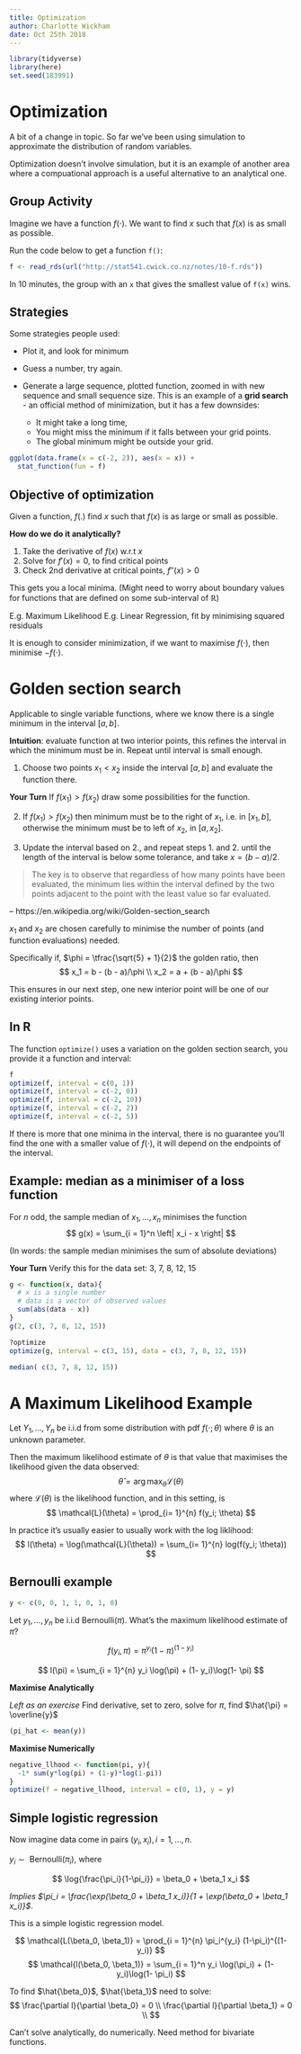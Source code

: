 ```yaml
---
title: Optimization
author: Charlotte Wickham
date: Oct 25th 2018
---
```


```r
library(tidyverse)
library(here)
set.seed(183991)
```

# Optimization

A bit of a change in topic.  So far we've been using simulation to approximate the distribution of random variables.

Optimization doesn't involve simulation, but it is an example of another area where a compuational approach is a useful alternative to an analytical one.

## Group Activity

Imagine we have a function $f(\cdot)$.  We want to find $x$ such that $f(x)$ is as small as possible.

Run the code below to get a function `f()`:
```r
f <- read_rds(url("http://stat541.cwick.co.nz/notes/10-f.rds"))
```

In 10 minutes, the group with an `x` that gives the smallest value of `f(x)` wins.

## Strategies

Some strategies people used: 

* Plot it, and look for minimum

* Guess a number, try again.

* Generate a large sequence, plotted function, zoomed in with new sequence and small sequence size. This is an example of a **grid search** - an official method of minimization, but it has a few downsides:

  * It might take a long time,
  * You might miss the minimum if it falls between your grid points.
  * The global minimum might be outside your grid.

```r
ggplot(data.frame(x = c(-2, 2)), aes(x = x)) + 
  stat_function(fun = f)
```

## Objective of optimization

Given a function, $f(.)$ find $x$ such that $f(x)$ is as large or small as possible.  

**How do we do it analytically?**

1. Take the derivative of $f(x)$ w.r.t $x$
2. Solve for $f'(x) = 0$, to find critical points
3. Check 2nd derivative at critical points, $f''(x)>0$

This gets you a local minima.  (Might need to worry about boundary values for functions that are defined on some sub-interval of $\mathbb{R}$)

E.g. Maximum Likelihood 
E.g. Linear Regression, fit by minimising squared residuals

It is enough to consider minimization, if we want to maximise $f(\cdot)$, then minimise $-f(\cdot)$.


# Golden section search

Applicable to single variable functions, where we know there is a single minimum in the interval $[a, b]$.

**Intuition**: evaluate function at two interior points, this refines the interval in which the minimum must be in.  Repeat until interval is small enough.

1. Choose two points $x_1 < x_2$ inside the interval $[a, b]$ and evaluate the function there.  

**Your Turn** If $f(x_1) > f(x_2)$ draw some possibilities for the function.

2. If $f(x_1) > f(x_2)$ then minimum must be to the right of $x_1$, i.e. in $[x_1, b]$, otherwise the minimum must be to left of $x_2$, in $[a, x_2]$.  

3. Update the interval based on 2., and repeat steps 1. and 2. until the length of the interval is below some tolerance, and take $x = (b-a)/2$.

> The key is to observe that regardless of how many points have been evaluated, the minimum lies within the interval defined by the two points adjacent to the point with the least value so far evaluated. 

-- https://en.wikipedia.org/wiki/Golden-section_search

$x_1$ and $x_2$ are chosen carefully to minimise the number of points (and function evaluations) needed.  

Specifically if, $\phi = \tfrac{\sqrt{5} + 1}{2}$ the golden ratio, then
$$
x_1 = b - (b - a)/\phi \\
x_2 = a + (b - a)/\phi
$$

This ensures in our next step, one new interior point will be one of our existing interior points.

## In R

The function `optimize()` uses a variation on the golden section search, you provide it a function and interval:

```r
f
optimize(f, interval = c(0, 1))
optimize(f, interval = c(-2, 0))
optimize(f, interval = c(-2, 10))
optimize(f, interval = c(-2, 2))
optimize(f, interval = c(-2, 5))
```

If there is more that one minima in the interval, there is no guarantee you'll find the one with a smaller value of $f(\cdot)$, it will depend on the endpoints of the interval.

## Example: median as a minimiser of a loss function

For $n$ odd, the sample median of $x_1, \ldots, x_n$ minimises the function
$$
 g(x) = \sum_{i = 1}^n \left| x_i - x \right|
$$

(In words: the sample median minimises the sum of absolute deviations)

**Your Turn** Verify this for the data set: 3, 7, 8, 12, 15

```r
g <- function(x, data){
  # x is a single number
  # data is a vector of observed values
  sum(abs(data - x))
}
g(2, c(3, 7, 8, 12, 15))

```

```r
?optimize
optimize(g, interval = c(3, 15), data = c(3, 7, 8, 12, 15))
```
```r
median( c(3, 7, 8, 12, 15))
```

# A Maximum Likelihood Example

Let $Y_1, \ldots, Y_n$ be i.i.d from some distribution with pdf $f(\cdot; \theta)$ where $\theta$ is an unknown parameter.

Then the maximum likelihood estimate of $\theta$ is that value that maximises the likelihood given the data observed:
$$
\hat{\theta} = \arg \max_{\theta} \mathcal{L}(\theta) 
$$
where $\mathcal{L}(\theta)$ is the likelihood function, and in this setting, is
$$
\mathcal{L}(\theta) = \prod_{i= 1}^{n} f(y_i; \theta)
$$

In practice it's usually easier to usually work with the log liklihood:
$$
l(\theta) = \log(\mathcal{L}(\theta)) =  \sum_{i= 1}^{n} log(f(y_i; \theta))
$$

## Bernoulli example

```r
y <- c(0, 0, 1, 1, 0, 1, 0)
```

Let $y_1, \ldots, y_n$ be i.i.d Bernoulli($\pi$).  What's the maximum likelihood estimate of $\pi$?

$$
f(y_i, \pi) = \pi^{y_i} (1-\pi)^{(1-y_i)}
$$

$$
l(\pi) = \sum_{i = 1}^{n} y_i \log(\pi) + (1- y_i)\log(1- \pi)
$$

**Maximise Analytically**

*Left as an exercise* Find derivative, set to zero, solve for $\pi$, find $\hat{\pi} = \overline{y}$
```r
(pi_hat <- mean(y))
```

**Maximise Numerically**

```r
negative_llhood <- function(pi, y){
  -1* sum(y*log(pi) + (1-y)*log(1-pi))
}
optimize(f = negative_llhood, interval = c(0, 1), y = y)
```

## Simple logistic regression

Now imagine data come in pairs $(y_i, x_i), i = 1, \ldots, n$.

$y_i \sim \text{ Bernoulli}(\pi_i)$, where 

$$
\log{\frac{\pi_i}{1-\pi_i}} = \beta_0 + \beta_1 x_i
$$

*Implies $\pi_i = \frac{\exp(\beta_0 + \beta_1 x_i)}{1 + \exp(\beta_0 + \beta_1 x_i)}$*.

This is a simple logistic regression model.

$$
\mathcal{L(\beta_0, \beta_1)} = \prod_{i = 1}^{n} \pi_i^{y_i} (1-\pi_i)^{(1-y_i)}
$$
$$
\mathcal{l(\beta_0, \beta_1)} =   \sum_{i = 1}^n y_i \log(\pi_i) + (1- y_i)\log(1- \pi_i)
$$

To find $\hat{\beta_0}$, $\hat{\beta_1}$ need to solve:
$$
\frac{\partial l}{\partial \beta_0} = 0 \\
\frac{\partial l}{\partial \beta_1} = 0 \\
$$

Can't solve analytically, do numerically.  Need method for bivariate functions.


